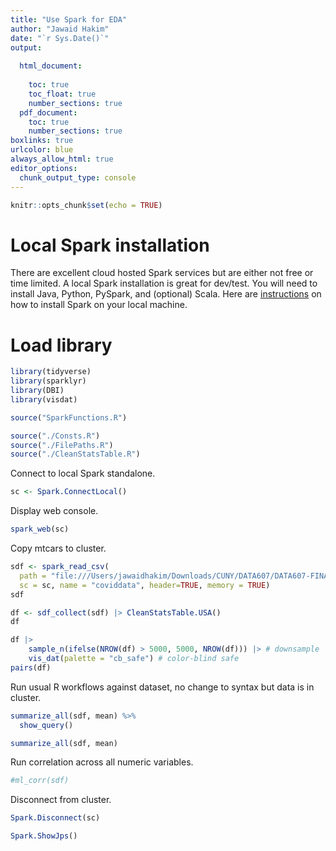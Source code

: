 ```yaml
---
title: "Use Spark for EDA"
author: "Jawaid Hakim"
date: "`r Sys.Date()`"
output:
  
  html_document:
    
    toc: true
    toc_float: true
    number_sections: true
  pdf_document: 
    toc: true
    number_sections: true
boxlinks: true
urlcolor: blue
always_allow_html: true
editor_options: 
  chunk_output_type: console
---
```


```r
knitr::opts_chunk$set(echo = TRUE)
```

# Local Spark installation

There are excellent cloud hosted Spark services but are either not free or time limited. A local Spark installation is great for dev/test. You will need to install Java, Python, PySpark, and (optional) Scala. Here are [instructions](https://sparkbyexamples.com/pyspark) on how to install Spark on your local machine.

# Load library

```r
library(tidyverse)
library(sparklyr)
library(DBI)
library(visdat)
```

```r
source("SparkFunctions.R")
```

```r
source("./Consts.R")
source("./FilePaths.R")
source("./CleanStatsTable.R")
```

Connect to local Spark standalone.

```r
sc <- Spark.ConnectLocal()
```

Display web console.

```r
spark_web(sc)
```

Copy mtcars to cluster.

```r
sdf <- spark_read_csv(
  path = "file:///Users/jawaidhakim/Downloads/CUNY/DATA607/DATA607-FINALPROJECT/data/processed/*/*/usa-*.csv",
  sc = sc, name = "coviddata", header=TRUE, memory = TRUE)
sdf
```

```r
df <- sdf_collect(sdf) |> CleanStatsTable.USA()
df
```

```r
df |> 
    sample_n(ifelse(NROW(df) > 5000, 5000, NROW(df))) |> # downsample
    vis_dat(palette = "cb_safe") # color-blind safe 
pairs(df)
```

Run usual R workflows against dataset, no change to syntax but data is in cluster.

```r
summarize_all(sdf, mean) %>%
  show_query()
```


```r
summarize_all(sdf, mean)
```

Run correlation across all numeric variables.

```r
#ml_corr(sdf)
```

Disconnect from cluster.

```r
Spark.Disconnect(sc)
```

```r
Spark.ShowJps()
```

